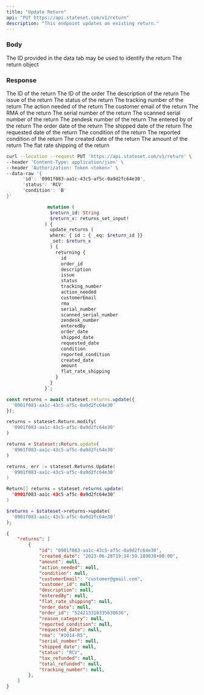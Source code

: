 ```yaml
---
title: "Update Return"
api: "PUT https://api.stateset.com/v1/return"
description: "This endpoint updates an existing return."
---
```


### Body

<ParamField body="return_id" type="string">
  The ID provided in the data tab may be used to identify the return
</ParamField>

<ParamField body="return" type="object">
  The return object
</ParamField>

### Response

<ResponseField name="id" type="string">
  The ID of the return
</ResponseField>

<ResponseField name="order_id" type="string">
  The ID of the order
</ResponseField>

<ResponseField name="description" type="string">
  The description of the return
</ResponseField>

<ResponseField name="issue" type="string">
  The issue of the return
</ResponseField>

<ResponseField name="status" type="string">
  The status of the return
</ResponseField>

<ResponseField name="tracking_number" type="string">
  The tracking number of the return
</ResponseField>

<ResponseField name="action_needed" type="string">
  The action needed of the return
</ResponseField>

<ResponseField name="customerEmail" type="string">
  The customer email of the return
</ResponseField>

<ResponseField name="rma" type="string">
  The RMA of the return
</ResponseField>

<ResponseField name="serial_number" type="string">
  The serial number of the return
</ResponseField>

<ResponseField name="scanned_serial_number" type="string">
  The scanned serial number of the return
</ResponseField>

<ResponseField name="zendesk_number" type="string">
  The zendesk number of the return
</ResponseField>

<ResponseField name="enteredBy" type="string">
  The entered by of the return
</ResponseField>

<ResponseField name="order_date" type="string">
  The order date of the return
</ResponseField>

<ResponseField name="shipped_date" type="string">
  The shipped date of the return
</ResponseField>

<ResponseField name="requested_date" type="string">
  The requested date of the return
</ResponseField>

<ResponseField name="condition" type="string">
  The condition of the return
</ResponseField>

<ResponseField name="reported_condition" type="string">
  The reported condition of the return
</ResponseField>

<ResponseField name="created_date" type="string">
  The created date of the return
</ResponseField>

<ResponseField name="amount" type="string">
  The amount of the return
</ResponseField>

<ResponseField name="flat_rate_shipping" type="string">
  The flat rate shipping of the return
</ResponseField>


<RequestExample>

```bash cURL
curl --location --request PUT 'https://api.stateset.com/v1/return' \
--header 'Content-Type: application/json' \
--header 'Authorization: Token <token>' \
--data-raw '{
      'id': '0901f083-aa1c-43c5-af5c-0a9d2fc64e30',
      'status': 'RCV'
      'condition': 'B'
}'
```

```graphQL GraphQL
               mutation (
                $return_id: String
                $return_x: returns_set_input!
              ) {
                update_returns (
                where: { id : { _eq: $return_id }}
                _set: $return_x
                ) {
                  returning {
                    id
                    order_id
                    description
                    issue
                    status
                    tracking_number
                    action_needed
                    customerEmail
                    rma
                    serial_number
                    scanned_serial_number
                    zendesk_number
                    enteredBy
                    order_date
                    shipped_date
                    requested_date
                    condition
                    reported_condition
                    created_date
                    amount
                    flat_rate_shipping
                  }
                }
              }`;
```

```js Node.js
const returns = await stateset.returns.update({
  '0901f083-aa1c-43c5-af5c-0a9d2fc64e30'
});

```

```python Python
returns = stateset.Return.modify(
  '0901f083-aa1c-43c5-af5c-0a9d2fc64e30'
)

```

```ruby Ruby
returns = Stateset::Return.update(
  '0901f083-aa1c-43c5-af5c-0a9d2fc64e30'
)

```

```go Go
returns, err := stateset.Returns.Update(
  '0901f083-aa1c-43c5-af5c-0a9d2fc64e30'
)

```

```java Java
Return[] returns = stateset.returns.update(
  '0901f083-aa1c-43c5-af5c-0a9d2fc64e30'
)

```

```php PHP
$returns = $stateset->returns->update(
  '0901f083-aa1c-43c5-af5c-0a9d2fc64e30'
);

```


</RequestExample>

<ResponseExample>

```json Response
{
    "returns": [
        {
            "id": "0901f083-aa1c-43c5-af5c-0a9d2fc64e30",
            "created_date": "2023-06-28T19:34:59.189838+00:00",
            "amount": null,
            "action_needed": null,
            "condition": null,
            "customerEmail": "customer@gmail.com",
            "customer_id": null,
            "description": null,
            "enteredBy": null,
            "flat_rate_shipping": null,
            "order_date": null,
            "order_id": "524213310335630636",
            "reason_category": null,
            "reported_condition": null,
            "requested_date": null,
            "rma": "#1014-R5",
            "serial_number": null,
            "shipped_date": null,
            "status": "RCV",
            "tax_refunded": null,
            "total_refunded": null,
            "tracking_number": null,
        },
    ]
}   
```

</ResponseExample>
